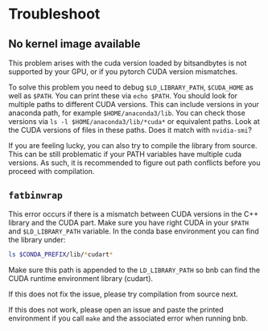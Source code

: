 # Troubleshoot

## No kernel image available

This problem arises with the cuda version loaded by bitsandbytes is not supported by your GPU, or if you pytorch CUDA version mismatches.

To solve this problem you need to debug ``$LD_LIBRARY_PATH``, ``$CUDA_HOME`` as well as ``$PATH``. You can print these via ``echo $PATH``. You should look for multiple paths to different CUDA versions. This can include versions in your anaconda path, for example ``$HOME/anaconda3/lib``. You can check those versions via ``ls -l $HOME/anaconda3/lib/*cuda*`` or equivalent paths. Look at the CUDA versions of files in these paths. Does it match with ``nvidia-smi``?

If you are feeling lucky, you can also try to compile the library from source. This can be still problematic if your PATH variables have multiple cuda versions. As such, it is recommended to figure out path conflicts before you proceed with compilation.

## `fatbinwrap`

This error occurs if there is a mismatch between CUDA versions in the C++ library and the CUDA part. Make sure you have right CUDA in your `$PATH` and `$LD_LIBRARY_PATH` variable. In the conda base environment you can find the library under:

```bash
ls $CONDA_PREFIX/lib/*cudart*
```
Make sure this path is appended to the `LD_LIBRARY_PATH` so bnb can find the CUDA runtime environment library (cudart).

If this does not fix the issue, please try compilation from source next.

If this does not work, please open an issue and paste the printed environment if you call `make` and the associated error when running bnb.
